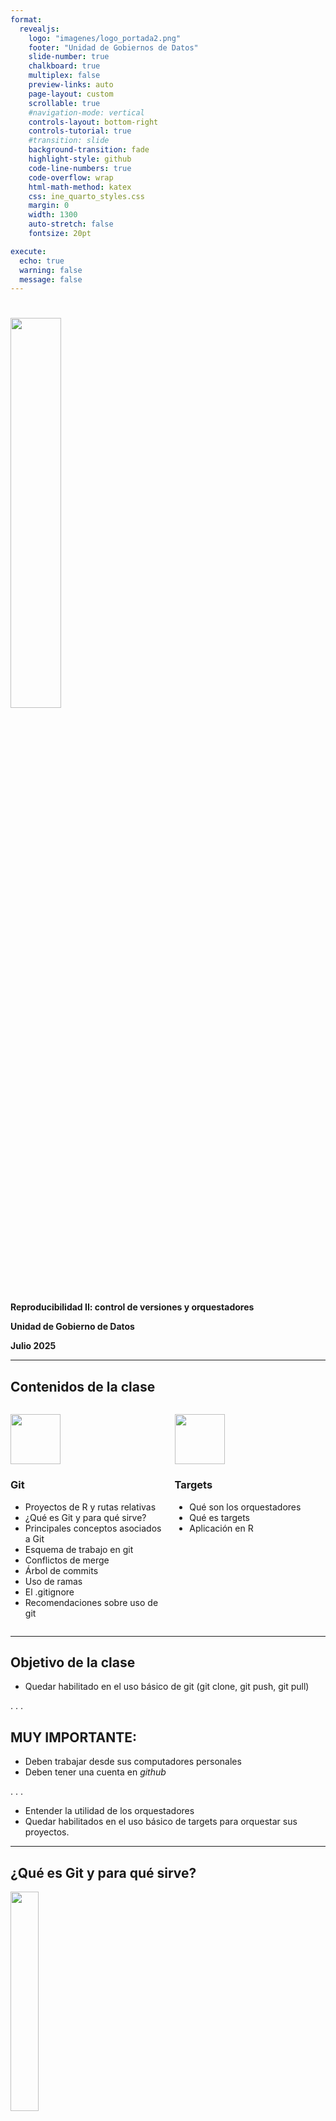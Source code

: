 ```yaml
---
format:
  revealjs:
    logo: "imagenes/logo_portada2.png"
    footer: "Unidad de Gobiernos de Datos"
    slide-number: true
    chalkboard: true
    multiplex: false
    preview-links: auto
    page-layout: custom
    scrollable: true
    #navigation-mode: vertical
    controls-layout: bottom-right
    controls-tutorial: true
    #transition: slide
    background-transition: fade
    highlight-style: github
    code-line-numbers: true
    code-overflow: wrap
    html-math-method: katex
    css: ine_quarto_styles.css
    margin: 0
    width: 1300
    auto-stretch: false
    fontsize: 20pt

execute:
  echo: true
  warning: false
  message: false
---
```


# 

[<img src="imagenes/logo_portada2.png" width="40%"/>]{.center-justified}

[**Reproducibilidad II: control de versiones y orquestadores**]{.big-par .center-justified}


[**Unidad de Gobierno de Datos**]{.big-par .center-justified}

[**Julio 2025**]{.big-par .center-justified}



---

## Contenidos de la clase 

::: {.columns}

::: {.column width="50%"}

![](imagenes/git.png){width="80"}

### Git

::: {.incremental .medium-par}
- Proyectos de R y rutas relativas  
- ¿Qué es Git y para qué sirve?  
- Principales conceptos asociados a Git  
- Esquema de trabajo en git  
- Conflictos de merge  
- Árbol de commits  
- Uso de ramas  
- El .gitignore  
- Recomendaciones sobre uso de git  
:::
:::



::: {.column width="50%"}

![](imagenes/logo_targets.png){width="80"}

### Targets

::: {.incremental .medium-par}
- Qué son los orquestadores  
- Qué es targets  
- Aplicación en R  
:::
:::

:::

---


## Objetivo de la clase

- Quedar habilitado en el uso básico de git (git clone, git push, git pull)

. . .

::: {.callout-important}
## MUY IMPORTANTE:

- Deben trabajar desde sus computadores personales
- Deben tener una cuenta en *github*
:::

. . .

- Entender la utilidad de los orquestadores
- Quedar habilitados en el uso básico de targets para orquestar sus proyectos.


---

## ¿Qué es Git y para qué sirve? 

![](imagenes/documento_final.gif){fig-align="center" width="30%"}

---

## ¿Qué es Git y para qué sirve? {.medium-par}

:::: {.columns}

::: {.column width="85%" }


::: incremental
- Es un sistema de control de versiones (VCS): nos dice quién hizo qué y cuándo en nuestro proyecto  



- Permite que varias personas trabajen en un mismo proyecto sin molestarse unos a otros

- Funciona como una máquina del tiempo: 

:::

::: {.incremental}
- Cada cierto tiempo sacamos una "foto" de todos los archivos del proyecto
- Estas fotos no desaparecen
- Siempre es posible volver a una foto anterior
  - [**IMPORTANTE**]{.red} : **NO** podemos volver volver a un estado entre dos fotos.
  

:::

::: fragment
Nos protege:
:::


::: {.incremental}
- De nuestra propia estupidez
- De fallas en el disco duro (podemos sincronizar nuestros cambios en la nube)

:::

:::

::: {.column width="15%"}
![](imagenes/git.png){width="140"}
:::

::::

---




## Principales conceptos {.medium-par}

Git nos permite navegar de manera "sencilla" por las distintas versiones de un archivo

![](imagenes/diagrama.png){fig-align="center" width="300"}

. . .

### Podemos rastrear dónde y cuándo se producen los errores

![](imagenes/pikachu.png){fig-align="center" width="250"}

---




## Las tres áreas de Git {.medium-par}

:::: {.columns}

::: {.column width="60%"}

::: {.incremental}
- **Directorio de trabajo** (*Working Directory*): 
  - Es la carpeta donde trabajamos día a día
  - Aquí editamos nuestros archivos
  - Los archivos pueden estar modificados, sin modificar, no trackeados o ser nuevos

- **Área de staging** (*Staging Area*):
  - Es el lugar donde preparamos nuestros cambios antes de confirmarlos
  - Seleccionamos qué cambios queremos incluir en el próximo _commit_
  - Nos permite ser selectivos con lo que confirmamos

- **Repositorio local** (*Local Repository*):
  - Aquí se almacenan todas las "fotos" (_commits_) de nuestro proyecto
  - Es el historial permanente de cambios
  - Cada _commit_ es una versión completa y segura del proyecto
:::

:::

::: {.column width="40%"}
![](imagenes/estados-git.png){width="100%"}

::: fragment
### Flujo típico:
1. Modificar archivos
2. Agregar al staging (`git add`)
3. Confirmar cambios (`git commit`)
:::

:::

::::

---

## Principales conceptos {.medium-par}

::: {.incremental}
- Ciclos sucesivos de *modificar, poner en escena y confirmar* van generando el historial de cambios de nuestro repositorio
- **NO** podemos acceder a estados intermedios entre dos _commit_
- Queremos hacer _commit_ frecuentemente y con un número de cambios manejable
- Si quiero trabajar de manera individual, no necesito más que lo que hemos visto hasta ahora
:::

. . .

**¿Qué pasa si necesito trabajar con más personas?**

---

## Principales conceptos {.medium-par .nostretch}

![](imagenes/diagrama-git.png){fig-align="center" width="50%"}

. . .

Git puede funcionar sin problemas de manera local

Gitlab, Github, etc se usan para trabajar con más personas

---

## Principales conceptos 

![](imagenes/flujo_git.png){fig-align="center" width="45%"}

::: {.aside}
Ilustración por Allison Horst, https://allisonhorst.com/git-github
:::

---

## Repositorio remoto 

![](imagenes/diagrama-colaborativo.png){fig-align="center" width="600"}

. . .

### Varias personas aportan a un mismo repositorio

::: {.columns}

::: {.column width="50%"}
![](imagenes/logos.png){width="400"}
:::

::: {.column width="50%"}
![](imagenes/logo_distinto.png){width="700"}
:::

:::


---

## Esquema de trabajo en Git 

::: {.incremental}
- Luego de hacer nuestros _commit_, usualmente vamos a querer enviarlos al repositorio remoto para que el resto pueda verlos a través de un _push_
- Antes de hacer un _push_, es necesario actualizar nuestro proyecto con los cambios que otros/as colegas puedan haber realizado desde la última vez que nos sincronizamos con el repositorio remoto. Para esto, usamos `git pull`
- Si es que fue posible traer los cambios remotos **sin problemas** y teniendo seguridad que nuestro código funciona, procedemos a empujar nuestros cambios con un `git push`
:::

::: fragment

Por lo tanto, el flujo normal de trabajo es siempre:
:::

::: fragment
### commit - pull - push
:::

:::: fragment
::: {.columns}

::: {.column width="35%"}
![](imagenes/no_olvidar.png){width=30%}
:::

::: {.column width="35%"}

**Probemos nuestro primer flujo `git`!**
:::

:::
::::
---

## ¿Sin problemas? {.medium-par}

::: {.incremental}
- Al hacer `pull` traemos los cambios que han hecho el resto de colegas a nuestro repositorio local y `git` trata de incorporarlo con los `commit` que hemos realizado desde la última vez que hicimos `pull`. A esto se le llama `merge`.
- Si los cambios que existen en nuestros `commit` no tienen intersección con los de los `commit` de nuestros colegas, no habrá problema. Dos casos:
  - Cambios en archivos diferentes
  - Cambios en el mismo archivo, pero distintas líneas
- Ahora, si nuestros `commit` y algún `commit` recibido en el `pull` cambian la misma línea de un archivo, tendremos [problemas]{.fragment .highlight-red}: un conflicto de _merge_.
:::

. . .

![](imagenes/git_merge.gif){fig-align="center" width="30%"}

. . .

**Probemos cómo generar y resolver un conflicto de merge**

---

## Conflicto de merge {.medium-par}

:::: {.columns}

::: {.column width="15%"}
![](imagenes/merge_conflict1.png){width=100%}
:::

::: {.column width="85%"}
← Su script se verá similar a esto
:::

::::

. . .

Básicamente `git` nos muestra cómo están las líneas que tienen cambios simultáneos en nuestro repositorio y en el script en el repositorio remoto. 

Aquí debemos editar el script para que quede funcional, de acuerdo a los objetivos del proyecto y del script. Para esto no existe receta, podrían mantenerse ambos cambios, uno de los dos o ninguno:

. . .

![](imagenes/merge_conflict2.png){fig-align="center" width="75%"}

. . .

Luego de editar el script, es necesario realizar un `commit` y luego un `push` con lo que se soluciona el conflicto de `merge`.

. . .

::: {.callout-important}
**Nota importante:** cuando hacemos un `pull` con conflicto de `merge`, nos aparecerán todos los cambios al repositorio que ha habido desde la última vez que hicimos `pull` en la pestaña Git. Solo debemos preocuparnos por los archivos que aparezcan con un símbolo de "U", que implican que ese archivo específico tiene conflicto de merge.
:::

---

## Conflicto de merge 

Ejemplo de lo anterior:

![](imagenes/merge_conflict3.png){fig-align="center" width="85%"}

La terminal también nos indicará los archivos con conflicto:

![](imagenes/merge_conflict4.png){fig-align="center" width="85%"}

---

## El árbol de commits {.small-par}

::::: {.columns}

:::: {.column width="50%"}

::: fragment
El árbol de commits es una representación visual de la historia de nuestro proyecto.
:::

::: fragment
Nos muestra cada commit, nos permite acceder a sus contenidos y nos muestra dónde nos encontramos actualmente en la historia del árbol y dónde se encuentran las otras ramas, en caso de existir.
:::

::: fragment
**¿Qué es una rama?**
:::


::: fragment
Simplemente es un puntero a un `commit` específico, que contiene la información de sus ancestros.
:::

::::


::: {.column width="50%"}
![](imagenes/arbol_commit1.gif){width="42%"}
:::

:::::
---

## El árbol de commits {.small-par}

::: {.columns}

::: {.column width="50%"}
::: {.small}
El árbol de commits es una representación visual de la historia de nuestro proyecto.

Nos muestra cada commit, nos permite acceder a sus contenidos y nos muestra dónde nos encontramos actualmente en la historia del árbol y dónde se encuentran las otras ramas, en caso de existir.

**¿Qué es una rama?**

Simplemente es un puntero a un `commit` específico, que contiene la información de sus ancestros.

Si nos encontramos parados en una rama y realizamos un `commit` el puntero de la rama se moverá al commit más reciente.
:::
:::

::: {.column width="50%"}
![](imagenes/arbol_commit2.gif){width=42%}
:::

:::

---

## El árbol de commits {.small-par}

::: {.columns}

::: {.column width="50%"}
::: {.small}
El árbol de commits es una representación visual de la historia de nuestro proyecto.

Nos muestra cada commit, nos permite acceder a sus contenidos y nos muestra dónde nos encontramos actualmente en la historia del árbol y dónde se encuentran las otras ramas, en caso de existir.

**¿Qué es una rama?**

Simplemente es un puntero a un `commit` específico, que contiene la información de sus ancestros.

Si nos encontramos parados en una rama y realizamos un `commit` el puntero de la rama se moverá al commit más reciente.

La rama principal se llama main o master, que aloja la versión oficial de nuestro proyecto, pero podemos crear tantas como queramos
:::
:::

::: {.column width="50%"}
![](imagenes/arbol_commit3.gif){width="42%"}
:::

:::

---

## El árbol de commits {.small-par}

::: {.columns}

::: {.column width="50%"}
::: {.small}
El árbol de commits es una representación visual de la historia de nuestro proyecto.

Nos muestra cada commit, nos permite acceder a sus contenidos y nos muestra dónde nos encontramos actualmente en la historia del árbol y dónde se encuentran las otras ramas, en caso de existir.

**¿Qué es una rama?**

Simplemente es un puntero a un `commit` específico, que contiene la información de sus ancestros.

Si nos encontramos parados en una rama y realizamos un `commit` el puntero de la rama se moverá al commit más reciente.

La rama principal se llama main o master, que aloja la versión oficial de nuestro proyecto, pero podemos crear tantas como queramos

Todo software presenta alguna forma de acceder a este árbol; en el caso de Rstudio nos da acceso en Tools → Version control → History.

::: fragment
**¡Veamos el árbol de _commits_ de nuestro proyecto actual!**
:::


:::
:::

::: {.column width="50%"}
![](imagenes/arbol_commit4.gif){width="42%"}
:::

:::





---

## Trabajando con ramas 

::: {.incremental}
- Es la forma más segura de trabajar en git: nuestro trabajo no tocará la rama principal hasta que lo decidamos
- Cada desarrollador puede trabajar en una rama independiente, sin molestar a los demás
- En proyectos grandes, los desarrolladores **en general** no tienen permiso para empujar directamente a la rama main/master, tienen que "pedir permiso" para hacerlo
- Existe un administrador encargado de revisar y unir (`merge`) las contribuciones a la rama central
  - Decide si el aporte debe incorporarse 
  - Resuelve conflictos
- Por ahora nos centraremos en el caso básico en que tenemos total libertad de hacer `commit`, `push` y `pull`
:::

. . .

**¡Creemos nuestras primeras ramas!**

---

## El .gitignore {.medium-par}

::: {.columns}

::: {.column width="50%"}

::: fragment
Cuando trabajamos con repositorios remotos, muchas veces existen archivos que queremos mantener solo en nuestro computador o que no son realmente compatibles con un repositorio git, por lo que no queremos subirlos a la nube:
:::

::: {.incremental}
- Archivos que no son pertinentes al objetivo del proyecto.
- Archivos temporales y de caché.
- Archivos personales (por ejemplo, .Rprofile, scripts de pruebas).
- Archivos muy grandes (por ejemplo, tablas de datos pesadas).
:::


::: fragment
Estos los anotamos en el archivo .gitignore, que es un archivo de texto simple.
:::

:::fragment
**Importante:** .gitignore tiene algunas notaciones particulares, pero lo más relevante es que el * sirve como comodín
:::

::: fragment
**¡Hagamos pruebas de uso del .gitignore!**
:::
:::
::: {.column width="50%"}
![](imagenes/gitignore.png){width="60%"}
:::

:::

---

## Recomendaciones sobre cómo interactuar con git 

Revisamos cómo interactuar con git a través de la terminal y RStudio

. . .

**¿Cuál es mejor?**

. . .

No hay una respuesta correcta, depende de cada persona. La botonera es más sencilla, pero, por lo mismo, más incompleta y menos transparente.

. . .

Recomendación general: si es que les acomoda, para operaciones más sencillas (`add`, `commit`, `push`, `pull`), la botonera de RStudio basta. Si queremos dar un uso más avanzado, la terminal puede darnos más control.

. . .

Existen alternativas intermedias como GitKraken, que proporcionan una interfaz de usuario enfocada en git, permitiendo más operaciones que las posibles en la botonera de RStudio. Tarea para la casa.

---

## Torpedo 

::: {.columns}

::: {.column width="50%"}
**git add .**: poner todo en escena

**git commit -m "mensaje personalizado"**: confirmar cambios

**git push nombre_rama**: empujar a rama remota

**git clone url_repositorio**: clonar un repositorio

**git pull nombre_rama**: traer cosas del repositorio
:::

::: {.column width="50%"}
**git checkout nombre_rama**: ir a una rama

**git branch**: ver todas las ramas

**git branch nombre_rama**: crear una rama
:::

:::



# Orquestadores con Targets
![](imagenes/logo_targets.png){width="150"}

---

## ¿Qué es un orquestador?

::: incremental

Un orquestador es una plataforma que **automatiza la ejecución secuencial y dependiente** de tareas en flujos de datos complejos.

**¿Qué hace?**

- Ejecuta tareas en el **orden correcto** según sus dependencias
- **Programa ejecuciones** (diarias, semanales, por eventos)
- Maneja el **flujo de datos** entre diferentes pasos

**¿Cómo nos ayuda?**

- **Manejo automático de errores** y reintentos inteligentes
- **Monitoreo en tiempo real** del estado de cada tarea
- **Logs detallados** para debugging y auditoría

:::

---

## ¿Qué es un orquestador?

**Ejemplo práctico:**
[Descargar datos del INE → Procesar encuestas de hogares → Calcular indicadores socioeconómicos → Generar reportes automáticos.]{.fragment}

::: fragment
*Cada paso depende del anterior y se ejecuta automáticamente*
:::

**¿Dónde se usan?**

::: fragment
Pipelines de ingeniería de datos, machine learning y **analítica y ciencia de datos**
:::


![](imagenes/orquestador.png){width=80%}

---

## ¿Qué es targets?

::: incremental
- Targets es un orquestador diseñado específicamente para estadística y ciencia de datos en R.

- Está basado en la tecnología [Make](https://www.gnu.org/software/make/).

- Permite evitar operaciones costosas innecesarias -> sabe qué piezas del código han cambiado desde la última vez
que se corrió el _pipeline_ y, por lo tanto, cuáles son necesarias de correr y cuáles no.

- `targets` nos ahorra tiempo y ordena el proyecto.
:::



![](imagenes/targets_pipeline.png){width=45%}


---

## Conceptos clave

::: incremental

1. `_targets.R`: aquí definimos el pipeline del proyecto.
    - Básicamente aca se define toda la secuencialidad del proyecto.

2. `tar_target()`: define una unidad de trabajo

3. **DAG**: grafo dirigido acíclico de dependencias, por sus siglas en inglés. Es la imagen abajo
   - Muestra cómo es la interdependendencia entre cada etapa del procesamiento. 
:::


![](imagenes/targets_pipeline.png){width=45%}

---

## Implementando en R

Desarrollaremos un ejemplo con una estructura extra básica:

``` 

su_proyecto/
├── data.csv               # archivo de datos del proyecto
├── functions.R            # funciones asociadas al proyecto
└── _targets.R             # Definición del pipeline

```

::: fragment
Como mencionamos, el archivo clave es `_targets.R`. Revisemos cómo se debería ver.

:::


---

## Implementando en R

Tenemos `data.csv` con información de edad y puntaje:

``` r
#| code-fold: true
#| code-summary: "Mostrar código"
library(tidyverse)
df = readr::read_csv('data/data.csv')
print(df)

```

Tenemos `functions.R` con funciones simples:

```r

read_my_data <- function(path) {
  read.csv(path)
}

process_data <- function(df) {
  df[df$age > 28, ]  # Mantenemos mayores a 28
}

edit_data <- function(df) {
  df$score_scaled <- df$score / 100  # normalizamos score
  df
}

```

---

## Implementando en R

Finalmente `_targets.R`

``` r

library(targets)

# Load custom functions
source("functions.R")

# Seteamos opciones que se aplicarán en cada target 
tar_option_set(
  packages = c("dplyr", "readr"),  # paquetes que usaremos
  error = 'continue', # cómo gestionamos errores
  format = 'feather' # Cómo se exportan e importan resultados de targets.
  # ... hay varias opciones más
)

# Definimos pipeline
pipeline = list(
  tar_target(
    raw_data, # nombre
    read_my_data("data/data.csv") # proceso
  ),
  tar_target(
    processed_data, # nombre
    process_data(raw_data) # proceso
  ),
  tar_target(
    final_data, # nombre
    edit_data(processed_data) # proceso
  )
)
```

---

## Implementando en R

Finalmente tenemos un archivo donde correremos el pipeline

``` r
#| echo: true

tar_destroy() # reinicia targets
# Corre todos los pasos
tar_make()

# Vemos resultado del último paso
tar_read(final_data)

# Visualizar gráfico de dependencias
tar_visnetwork()

```

---

## Implementando en R

### Exportando archivos en carpetas específicas

En el ejemplo anterior, los objetos se crean en carpetas temporales de `targets`.

::: fragment
¿Qué pasa si nuestro procesamiento requiere que exportemos tablas en lugares específicos?
:::

::: fragment
`targets` tiene un sistema para eso!
:::

::: fragment
Requiere una pequeña modificación en la función y en el target

:::

::: incremental

- La función debe exportar una tabla

- La función debe retornar el path de la tabla exportada

:::


::: fragment

Modifiquemos la función final para que funcione de esta manera 
:::

---

## Implementando en R

### Exportando archivos en carpetas específicas


```r

read_my_data <- function(path) {
  read.csv(path)
}

process_data <- function(df) {
  df[df$age > 28, ]  # Mantenemos mayores a 28
}

edit_data <- function(df) {
  df$score_scaled <- df$score / 100  # normalizamos score
  
  path_df = 'data/df_proc.feather'
  
  df %>% feather::write_feather(path_df) # Exportamos tabla

  return(path_df) # Retornamos path de la tabla
}

```

---

## Implementando en R

### Exportando archivos en carpetas específicas

``` r
tar_destroy() # reinicia targets
# Corre todos los pasos
tar_make()

# Vemos resultado del último paso
dir_final_data = tar_read(final_data)  # Ahora es un directorio
df = feather::read_feather(dir_final_data) # Cargamos tabla



```

::: fragment
Esto debiese ser suficiente para tener una idea básica de cómo utilizar `targets`
:::

::: fragment
Quedan invitados a revisar [su documentación](https://books.ropensci.org/targets/) para explorar un uso más avanzado
:::


---



## Material de consulta 

[Guía muy completa en español](https://git-scm.com/book/es/v2)

[Git con enfoque en R](https://happygitwithr.com/)

[Learn git branching](https://learngitbranching.js.org/)

[Clase introductoria a targets](https://wlandau.github.io/targets-intro)


---

# 

[<img src="imagenes/logo_portada2.png" width="40%"/>]{.center-justified}

[**Reproducibilidad II: control de versiones y orquestadores**]{.big-par .center-justified}


[**Unidad de Gobierno de Datos**]{.big-par .center-justified}

[**Julio 2025**]{.big-par .center-justified}

